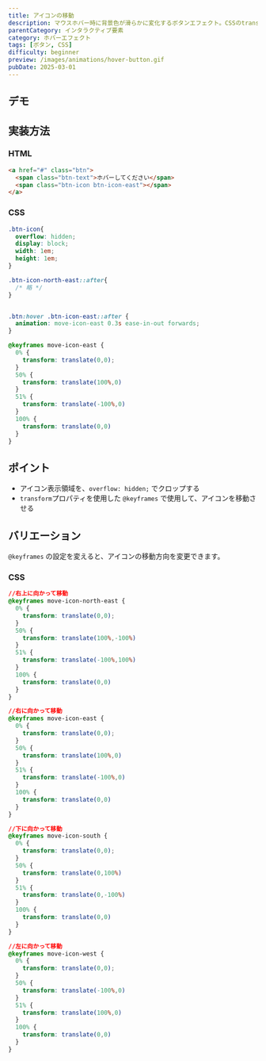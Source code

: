 ```yaml
---
title: アイコンの移動
description: マウスホバー時に背景色が滑らかに変化するボタンエフェクト。CSSのtransitionプロパティを使用した実装例。
parentCategory: インタラクティブ要素
category: ホバーエフェクト
tags: [ボタン, CSS]
difficulty: beginner
preview: /images/animations/hover-button.gif
pubDate: 2025-03-01
---
```



## デモ

<IframeDemo height="100px">
</IframeDemo>

## 実装方法

### HTML

```html
<a href="#" class="btn">
  <span class="btn-text">ホバーしてください</span>
  <span class="btn-icon btn-icon-east"></span>
</a>
```

### CSS

```css
.btn-icon{
  overflow: hidden;
  display: block;
  width: 1em;
  height: 1em;
}

.btn-icon-north-east::after{
  /* 略 */
}


.btn:hover .btn-icon-east::after {
  animation: move-icon-east 0.3s ease-in-out forwards;
}

@keyframes move-icon-east {
  0% {
    transform: translate(0,0);
  }
  50% {
    transform: translate(100%,0)
  }
  51% {
    transform: translate(-100%,0)
  }
  100% {
    transform: translate(0,0)
  }
}


```

## ポイント
- アイコン表示領域を、`overflow: hidden;` でクロップする
- `transform`プロパティを使用した `@keyframes` で使用して、アイコンを移動させる

## バリエーション
`@keyframes` の設定を変えると、アイコンの移動方向を変更できます。

### CSS

```css
//右上に向かって移動
@keyframes move-icon-north-east {
  0% {
    transform: translate(0,0);
  }
  50% {
    transform: translate(100%,-100%)
  }
  51% {
    transform: translate(-100%,100%)
  }
  100% {
    transform: translate(0,0)
  }
}

//右に向かって移動
@keyframes move-icon-east {
  0% {
    transform: translate(0,0);
  }
  50% {
    transform: translate(100%,0)
  }
  51% {
    transform: translate(-100%,0)
  }
  100% {
    transform: translate(0,0)
  }
}

//下に向かって移動
@keyframes move-icon-south {
  0% {
    transform: translate(0,0);
  }
  50% {
    transform: translate(0,100%)
  }
  51% {
    transform: translate(0,-100%)
  }
  100% {
    transform: translate(0,0)
  }
}

//左に向かって移動
@keyframes move-icon-west {
  0% {
    transform: translate(0,0);
  }
  50% {
    transform: translate(-100%,0)
  }
  51% {
    transform: translate(100%,0)
  }
  100% {
    transform: translate(0,0)
  }
}
```
